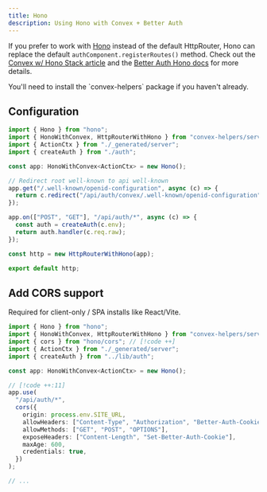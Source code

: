```yaml
---
title: Hono
description: Using Hono with Convex + Better Auth
---
```


If you prefer to work with [Hono](https://hono.dev/) instead of the default
HttpRouter, Hono can replace the default `authComponent.registerRoutes()`
method. Check out the [Convex w/ Hono Stack
article](https://stack.convex.dev/hono-with-convex#using-hono-with-convex) and
the [Better Auth Hono docs](https://www.better-auth.com/docs/integrations/hono)
for more details.

<Callout>
  You'll need to install the `convex-helpers` package if you haven't already.
</Callout>

## Configuration

```ts title="convex/http.ts"
import { Hono } from "hono";
import { HonoWithConvex, HttpRouterWithHono } from "convex-helpers/server/hono";
import { ActionCtx } from "./_generated/server";
import { createAuth } from "./auth";

const app: HonoWithConvex<ActionCtx> = new Hono();

// Redirect root well-known to api well-known
app.get("/.well-known/openid-configuration", async (c) => {
  return c.redirect("/api/auth/convex/.well-known/openid-configuration");
});

app.on(["POST", "GET"], "/api/auth/*", async (c) => {
  const auth = createAuth(c.env);
  return auth.handler(c.req.raw);
});

const http = new HttpRouterWithHono(app);

export default http;
```

## Add CORS support

Required for client-only / SPA installs like React/Vite.

```ts title="convex/http.ts"
import { Hono } from "hono";
import { HonoWithConvex, HttpRouterWithHono } from "convex-helpers/server/hono";
import { cors } from "hono/cors"; // [!code ++]
import { ActionCtx } from "./_generated/server";
import { createAuth } from "../lib/auth";

const app: HonoWithConvex<ActionCtx> = new Hono();

// [!code ++:11]
app.use(
  "/api/auth/*",
  cors({
    origin: process.env.SITE_URL,
    allowHeaders: ["Content-Type", "Authorization", "Better-Auth-Cookie"],
    allowMethods: ["GET", "POST", "OPTIONS"],
    exposeHeaders: ["Content-Length", "Set-Better-Auth-Cookie"],
    maxAge: 600,
    credentials: true,
  })
);

// ...
```
